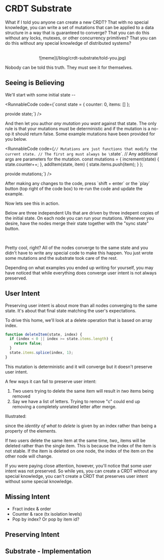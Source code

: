 
# CRDT Substrate

What if I told you anyone can create a new CRDT? That with no special knowledge, you can write a set of mutations that can be applied to a data structure in a way that is guaranteed to converge? That you can do this without any locks, mutexes, or other concurrency primitives? That you can do this without any special knowledge of distributed systems?

<br/>

<center>
![meme](/blog/crdt-substrate/told-you.jpg)
</center>

Nobody can be told this truth. They must see it for themselves.

## Seeing is Believing

We'll start with some initial state --

<RunnableCode code={`const state = {
  counter: 0,
  items: []
};

provide state;`} />

And then let you author _any mutation you want_ against that state. The only rule is that your mutations must be deterministic and if the mutation is a no-op it should return false. Some example mutations have been provided for you below.

<RunnableCode code={`// Mutations are just functions that modify the current state.
// The first arg must always be \`state\`.
// Any additional args are parameters for the mutation.
const mutations = {
  increment(state) {
    state.counter++;
  },
  addItem(state, item) {
    state.items.push(item);
  }
};

provide mutations;`} />

<Callout type="info">
After making any changes to the code, press `shift + enter` or the `play` button (top right of the code box) to re-run the code and update the example.
</Callout>

Now lets see this in action.

Below are three independent UIs that are driven by three indepent copies of the initial state. On each node you can run your mutations. Whenever you desire, have the nodes merge their state together with the "sync state" button.

<br/>
<Nodes />

Pretty cool, right? All of the nodes converge to the same state and you didn't have to write any special code to make this happen. You just wrote some mutations and the substrate took care of the rest.

Depending on what examples you ended up writing for yourself, you may have noticed that while everything does converge user intent is not always preserved.

## User Intent

Preserving user intent is about more than all nodes converging to the same state. It's about that final state matching the user's expectations.

To drive this home, we'll look at a delete operation that is based on array index.

```js
function deleteItem(state, index) {
  if (index < 0 || index >= state.items.length) {
    return false;
  }
  state.items.splice(index, 1);
}
```

This mutation is deterministic and it will converge but it doesn't preserve user intent.

A few ways it can fail to preserve user intent:
1. Two users trying to delete the same item will result in _two_ items being removed
2. Say we have a list of letters. Trying to remove "c" could end up removing a completely unrelated letter after merge.

Illustrated:



since the _identity of what to delete_ is given by an index rather than being a property of the elements.

 If two users delete the same item at the same time, _two__ items will be deleted rather than the single item. This is because the index of the item is not stable. If the item is deleted on one node, the index of the item on the other node will change.

If you were paying close attention, however, you'll notice that some user intent was not preserved. So while yes, you can create a CRDT without any special knowledge, you can't create a CRDT that preserves user intent without some special knowledge.


## Missing Intent

- Fract index & order
- Counter & race (tx isolation levels)
- Pop by index? Or pop by item id?

## Preserving Intent

## Substrate - Implementation